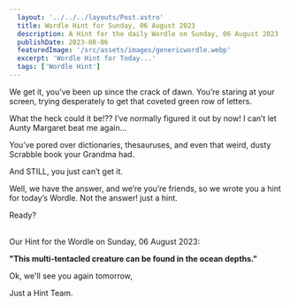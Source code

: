 ```yaml
---
  layout: '../../../layouts/Post.astro'
  title: Wordle Hint for Sunday, 06 August 2023
  description: A Hint for the daily Wordle on Sunday, 06 August 2023
  publishDate: 2023-08-06
  featuredImage: '/src/assets/images/genericwordle.webp'
  excerpt: 'Wordle Hint for Today...'
  tags: ['Wordle Hint']
---
```


  We get it, you’ve been up since the crack of dawn. You’re staring at your screen, trying desperately to get that coveted green row of letters. 

  What the heck could it be!??
  I’ve normally figured it out by now!
  I can’t let Aunty Margaret beat me again… 

  You’ve pored over dictionaries, thesauruses, and even that weird, dusty Scrabble book your Grandma had.

  And STILL, you just can’t get it. 

  Well, we have the answer, and we’re you’re friends, so we wrote you a hint for today’s Wordle.
  Not the answer! just a hint. 

  Ready?<br /><br />

  Our Hint for the Wordle on Sunday, 06 August 2023:

  **"This multi-tentacled creature can be found in the ocean depths."**

  Ok, we'll see you again tomorrow, 

  Just a Hint Team.
  